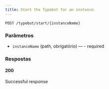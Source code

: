 ```yaml
---
title: Start the Typebot for an instance.
---
```


```http
POST /typebot/start/{instanceName}
```



### Parâmetros

- `instanceName` (path, obrigatório) — - required

### Respostas
#### 200
Successful response

